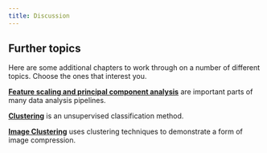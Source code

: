 ```yaml
---
title: Discussion
---
```



## Further topics

Here are some additional chapters to work through on a number of different topics. Choose the ones that interest you.

[**Feature scaling and principal component analysis**](./appendix_scaling.qmd) are important parts of many data analysis pipelines.

[**Clustering**](appendix_clustering.qmd) is an unsupervised classification method.

[**Image Clustering**](appendix_clustering_images.qmd) uses clustering techniques to demonstrate a form of image compression.
